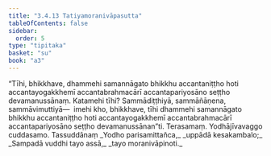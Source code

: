```yaml
---
title: "3.4.13 Tatiyamoranivāpasutta"
tableOfContents: false
sidebar:
  order: 5
type: "tipitaka"
basket: "su"
book: "a3"
---
```



<DynamicBreadcrumb />

<Division number="146" book="a3" bookNo="15" page="295">

<Paragraph number="1058" book="a3">
“Tīhi, bhikkhave, dhammehi samannāgato bhikkhu accantaniṭṭho hoti accantayogakkhemī accantabrahmacārī accantapariyosāno seṭṭho devamanussānaṃ. Katamehi tīhi? Sammādiṭṭhiyā, sammāñāṇena, sammāvimuttiyā—  imehi kho, bhikkhave, tīhi dhammehi samannāgato bhikkhu accantaniṭṭho hoti accantayogakkhemī accantabrahmacārī accantapariyosāno seṭṭho devamanussānan”ti.

</Paragraph>
</Division>

<Paragraph number="1059" type="center" book="a3">
Terasamaṃ.



</Paragraph>

<Paragraph number="1060" type="center" book="a3">
Yodhājīvavaggo cuddasamo.



</Paragraph>

<Paragraph number="1061" type="center" book="a3">
Tassuddānaṃ


</Paragraph>

<Paragraph number="1062" type="verses" book="a3">
_Yodho parisamittañca,_  
_uppādā kesakambalo;_  
_Sampadā vuddhi tayo assā,_  
_tayo moranivāpinoti._
</Paragraph>
